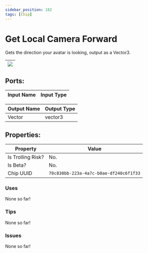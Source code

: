 ```yaml
---
sidebar_position: 182
tags: [Chip]
---
```


# Get Local Camera Forward


Gets the direction your avatar is looking, output as a Vector3.

| ![](https://images-ext-2.discordapp.net/external/MPmIaQzlEPmgGWlgi-WxBBXt0Bjv_zWPkg1y1f_sy3s/https/www.recroomcircuits.com/image/circuit/absolute-value?width=206&height=108) |
|-----|

## Ports:

| Input Name | Input Type |
|-----------|-----------|

| Output Name | Output Type |
|-----------|-----------|
| Vector | vector3 |

## Properties:

| Property  | Value |
|-------------------|-----------|
| Is Trolling Risk? | No. |
| Is Beta? | No. |
| Chip UUID | `70c830bb-223a-4a7c-b0ae-df240c6f1f33` |

### Uses

None so far!

### Tips

None so far!

### Issues

None so far!